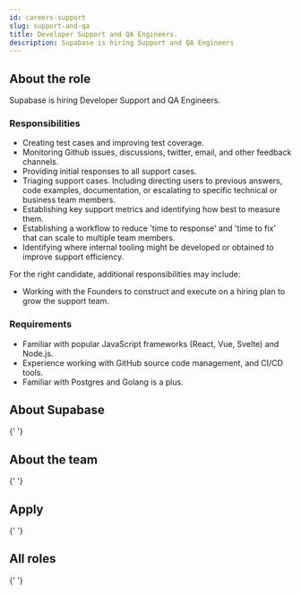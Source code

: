 ```yaml
---
id: careers-support
slug: support-and-qa
title: Developer Support and QA Engineers.
description: Supabase is hiring Support and QA Engineers
---
```



<Freeze />

## About the role

Supabase is hiring Developer Support and QA Engineers.

### Responsibilities

- Creating test cases and improving test coverage.
- Monitoring Github issues, discussions, twitter, email, and other feedback channels.
- Providing initial responses to all support cases.
- Triaging support cases. Including directing users to previous answers, code examples, documentation, or escalating to specific technical or business team members.
- Establishing key support metrics and identifying how best to measure them.
- Establishing a workflow to reduce 'time to response' and 'time to fix' that can scale to multiple team members.
- Identifying where internal tooling might be developed or obtained to improve support efficiency.

For the right candidate, additional responsibilities may include:

- Working with the Founders to construct and execute on a hiring plan to grow the support team.

### Requirements

- Familiar with popular JavaScript frameworks (React, Vue, Svelte) and Node.js.
- Experience working with GitHub source code management, and CI/CD tools.
- Familiar with Postgres and Golang is a plus.

## About Supabase

<About />{' '}

## About the team

<Team />{' '}

## Apply

<Apply />{' '}

## All roles

<Roles />{' '}
